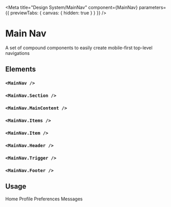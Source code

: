 
<Meta
  title="Design System/MainNav"
  component={MainNav}
  parameters={{ previewTabs: { canvas: { hidden: true } } }}
/>

# Main Nav

A set of compound components to easily create mobile-first top-level navigations

## Elements

### `<MainNav />`

<Props of={MainNav} />

### `<MainNav.Section />`

### `<MainNav.MainContent />`

### `<MainNav.Items />`

### `<MainNav.Item />`

### `<MainNav.Header />`

### `<MainNav.Trigger />`

### `<MainNav.Footer />`

## Usage

<Preview>
  <Story name="Default">
    <div style={{ height: 400, backgroundColor: '#f4f5f6', paddingLeft: 300 }}>
      <MainNav>
        <MainNav.Items>
          <MainNav.Item>
            <SidebarNavLink to="/" exact>
              Home
            </SidebarNavLink>
          </MainNav.Item>
          <MainNav.Item>
            <SidebarNavLink to="/profile">Profile</SidebarNavLink>
          </MainNav.Item>
          <MainNav.Item>
            <SidebarNavLink to="/preferences">Preferences</SidebarNavLink>
          </MainNav.Item>
          <MainNav.Item>
            <SidebarNavLink to="/messages">Messages</SidebarNavLink>
          </MainNav.Item>
        </MainNav.Items>
      </MainNav>
      <MainNav.Trigger />
    </div>
  </Story>
</Preview>

